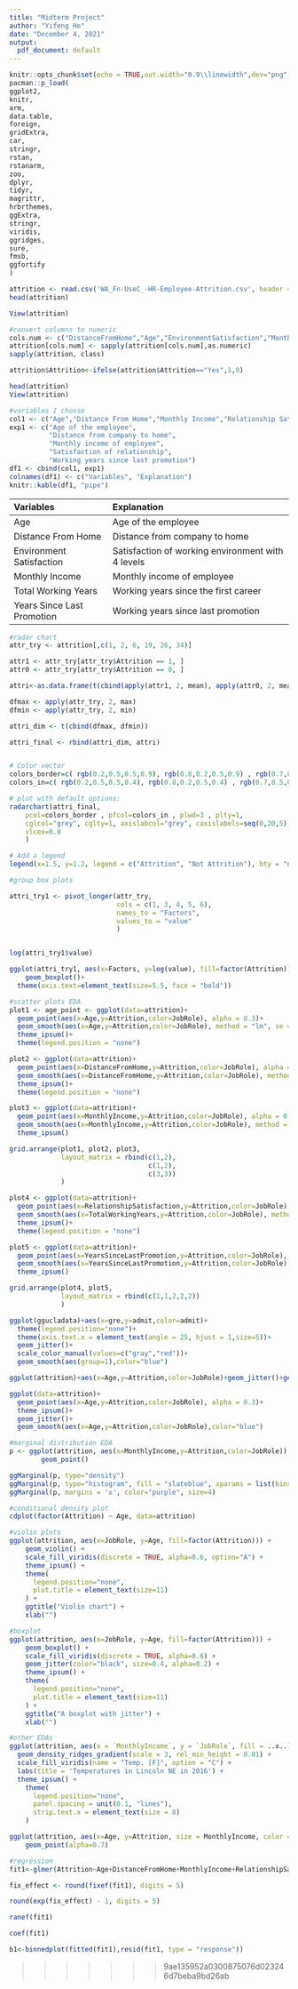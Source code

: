 ```yaml
---
title: "Midterm Project"
author: "Yifeng He"
date: "December 4, 2021"
output:
  pdf_document: default
---
```


```r
knitr::opts_chunk$set(echo = TRUE,out.width="0.9\\linewidth",dev="png",fig.align  = 'center')
pacman::p_load(
ggplot2,
knitr,
arm,
data.table,
foreign,
gridExtra,
car,
stringr,
rstan,
rstanarm,
zoo,
dplyr,
tidyr,
magrittr,
hrbrthemes,
ggExtra,
stringr,
viridis,
ggridges,
sure,
fmsb,
ggfortify
)
```


```r
attrition <- read.csv('WA_Fn-UseC_-HR-Employee-Attrition.csv', header = T)
head(attrition)

View(attrition)

#convert columns to numeric
cols.num <- c("DistanceFromHome","Age","EnvironmentSatisfaction","MonthlyIncome","TotalWorkingYears","YearsSinceLastPromotion")
attrition[cols.num] <- sapply(attrition[cols.num],as.numeric)
sapply(attrition, class)

attrition$Attrition<-ifelse(attrition$Attrition=="Yes",1,0)

head(attrition)
View(attrition)

#variables I choose
col1 <- c("Age","Distance From Home","Monthly Income","Relationship Satifaction","Years Since Last Promotion")
exp1 <- c("Age of the employee",
          "Distance from company to home",
          "Monthly income of employee",
          "Satisfaction of relationship",
          "Working years since last promotion")
df1 <- cbind(col1, exp1)
colnames(df1) <- c("Variables", "Explanation")
knitr::kable(df1, "pipe")
```

|Variables                  |Explanation                                       |
|:--------------------------|:-------------------------------------------------|
|Age                        |Age of the employee                               |
|Distance From Home         |Distance from company to home                     |
|Environment Satisfaction   |Satisfaction of working environment with 4 levels |
|Monthly Income             |Monthly income of employee                        |
|Total Working Years        |Working years since the first career              |
|Years Since Last Promotion |Working years since last promotion                |



```r
#radar chart
attr_try <- attrition[,c(1, 2, 6, 19, 26, 34)]

attr1 <- attr_try[attr_try$Attrition == 1, ]
attr0 <- attr_try[attr_try$Attrition == 0, ]

attri<-as.data.frame(t(cbind(apply(attr1, 2, mean), apply(attr0, 2, mean))))

dfmax <- apply(attr_try, 2, max)
dfmin <- apply(attr_try, 2, min)

attri_dim <- t(cbind(dfmax, dfmin))

attri_final <- rbind(attri_dim, attri)


# Color vector
colors_border=c( rgb(0.2,0.5,0.5,0.9), rgb(0.8,0.2,0.5,0.9) , rgb(0.7,0.5,0.1,0.9) )
colors_in=c( rgb(0.2,0.5,0.5,0.4), rgb(0.8,0.2,0.5,0.4) , rgb(0.7,0.5,0.1,0.4) )

# plot with default options:
radarchart(attri_final, 
    pcol=colors_border , pfcol=colors_in , plwd=3 , plty=1,
    cglcol="grey", cglty=1, axislabcol="grey", caxislabels=seq(0,20,5), cglwd=0.8,
    vlcex=0.8 
    )

# Add a legend
legend(x=1.5, y=1.2, legend = c("Attrition", "Not Attrition"), bty = "n", pch=20 , col=colors_in , cex=0.8, pt.cex=3)

```

```r
#group box plots

attri_try1 <- pivot_longer(attr_try, 
                           cols = c(1, 3, 4, 5, 6),
                           names_to = "Factors",
                           values_to = "value"
                           )


log(attri_try1$value)

ggplot(attri_try1, aes(x=Factors, y=log(value), fill=factor(Attrition))) + 
    geom_boxplot()+
  theme(axis.text=element_text(size=5.5, face = "bold"))
```

```r
#scatter plots EDA
plot1 <- age_point <- ggplot(data=attrition)+
  geom_point(aes(x=Age,y=Attrition,color=JobRole), alpha = 0.3)+
  geom_smooth(aes(x=Age,y=Attrition,color=JobRole), method = "lm", se = FALSE)+
  theme_ipsum()+
  theme(legend.position = "none")

plot2 <- ggplot(data=attrition)+
  geom_point(aes(x=DistanceFromHome,y=Attrition,color=JobRole), alpha = 0.3)+
  geom_smooth(aes(x=DistanceFromHome,y=Attrition,color=JobRole), method = "lm", se = FALSE)+
  theme_ipsum()+
  theme(legend.position = "none")

plot3 <- ggplot(data=attrition)+
  geom_point(aes(x=MonthlyIncome,y=Attrition,color=JobRole), alpha = 0.3)+
  geom_smooth(aes(x=MonthlyIncome,y=Attrition,color=JobRole), method = "lm", se = FALSE)+
  theme_ipsum()

grid.arrange(plot1, plot2, plot3,
             layout_matrix = rbind(c(1,2),
                                   c(1,2),
                                   c(3,3))
             )

plot4 <- ggplot(data=attrition)+
  geom_point(aes(x=RelationshipSatisfaction,y=Attrition,color=JobRole), alpha = 0.3)+
  geom_smooth(aes(x=TotalWorkingYears,y=Attrition,color=JobRole), method = "lm", se = FALSE)+
  theme_ipsum()+
  theme(legend.position = "none")

plot5 <- ggplot(data=attrition)+
  geom_point(aes(x=YearsSinceLastPromotion,y=Attrition,color=JobRole), alpha = 0.3)+
  geom_smooth(aes(x=YearsSinceLastPromotion,y=Attrition,color=JobRole), method = "lm", se = FALSE)+
  theme_ipsum()

grid.arrange(plot4, plot5,
             layout_matrix = rbind(c(1,1,2,2,2))
             )

ggplot(ggucladata)+aes(x=gre,y=admit,color=admit)+
  theme(legend.position="none")+ 
  theme(axis.text.x = element_text(angle = 25, hjust = 1,size=5))+
  geom_jitter()+
  scale_color_manual(values=c("gray","red"))+
  geom_smooth(aes(group=1),color="blue")

ggplot(attrition)+aes(x=Age,y=Attrition,color=JobRole)+geom_jitter()+geom_smooth(aes(x=Age,y=Attrition,color=JobRole), method = "lm", se = FALSE)

ggplot(data=attrition)+
  geom_point(aes(x=Age,y=Attrition,color=JobRole), alpha = 0.3)+
  theme_ipsum()+
  geom_jitter()+
  geom_smooth(aes(x=Age,y=Attrition,color=JobRole),color="blue")
```

```r
#marginal distribution EDA
p <- ggplot(attrition, aes(x=MonthlyIncome,y=Attrition,color=JobRole)) +
        geom_point()

ggMarginal(p, type="density")
ggMarginal(p, type="histogram", fill = "slateblue", xparams = list(bins=10), margins = 'x')
ggMarginal(p, margins = 'x', color="purple", size=4)

#conditional density plot
cdplot(factor(Attrition) ~ Age, data=attrition)

#violin plots
ggplot(attrition, aes(x=JobRole, y=Age, fill=factor(Attrition))) +
    geom_violin() +
    scale_fill_viridis(discrete = TRUE, alpha=0.6, option="A") +
    theme_ipsum() +
    theme(
      legend.position="none",
      plot.title = element_text(size=11)
    ) +
    ggtitle("Violin chart") +
    xlab("")

#boxplot
ggplot(attrition, aes(x=JobRole, y=Age, fill=factor(Attrition))) +
    geom_boxplot() +
    scale_fill_viridis(discrete = TRUE, alpha=0.6) +
    geom_jitter(color="black", size=0.4, alpha=0.2) +
    theme_ipsum() +
    theme(
      legend.position="none",
      plot.title = element_text(size=11)
    ) +
    ggtitle("A boxplot with jitter") +
    xlab("")
```



```r
#other EDAs
ggplot(attrition, aes(x = `MonthlyIncome`, y = `JobRole`, fill = ..x..)) +
  geom_density_ridges_gradient(scale = 3, rel_min_height = 0.01) +
  scale_fill_viridis(name = "Temp. [F]", option = "C") +
  labs(title = 'Temperatures in Lincoln NE in 2016') +
  theme_ipsum() +
    theme(
      legend.position="none",
      panel.spacing = unit(0.1, "lines"),
      strip.text.x = element_text(size = 8)
    )

ggplot(attrition, aes(x=Age, y=Attrition, size = MonthlyIncome, color = JobRole)) +
    geom_point(alpha=0.7)
```


```r
#regression
fit1<-glmer(Attrition~Age+DistanceFromHome+MonthlyIncome+RelationshipSatisfaction+YearsSinceLastPromotion+(1|JobRole) ,data = attrition, family = binomial(link = "logit"))

fix_effect <- round(fixef(fit1), digits = 5)

round(exp(fix_effect) - 1, digits = 5)

ranef(fit1)

coef(fit1)
```


```r
b1<-binnedplot(fitted(fit1),resid(fit1, type = "response"))
```




>>>>>>> 9ae135952a0300875076d023246d7beba9bd26ab
